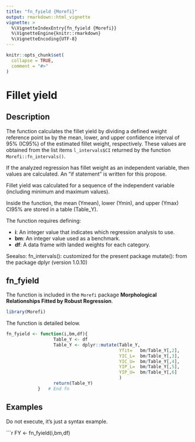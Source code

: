 ```yaml
---
title: "fn_fyield {Morefi}"
output: rmarkdown::html_vignette
vignette: >
  %\VignetteIndexEntry{fn_fyield {Morefi}}
  %\VignetteEngine{knitr::rmarkdown}
  %\VignetteEncoding{UTF-8}
---
```


```r
knitr::opts_chunk$set(
  collapse = TRUE,
  comment = "#>"
)
```

# Fillet yield 


## Description


The function calculates the fillet yield by dividing a defined weight reference 
point `bm` by the mean, lower, and upper confidence interval of 95% (IC95%) of 
the estimated fillet weight, respectively. These values are obtained from the 
list items `l_intervals$CI` returned by the function `Morefi::fn_intervals()`.


If the analyzed regression has fillet weight as an independent variable,
then values are calculated. An "if statement" is written for this propose.


Fillet yield was calculated for a sequence of the independent variable
(including minimum and maximum values).


Inside the function, the mean (Ymean), lower (Ymin), and upper (Ymax) CI95%
are stored in a table (Table_Y).


The function requires defining:

 * **i**: An integer value that indicates which regression analysis to use.
 * **bm**: An integer value used as a benchmark.
 * **df**: A data frame with landed weights for each category.
 
 
Seealso: fn_intervals(): customized for the present package
         mutate(): from the package dplyr (version 1.0.10)


## fn_fyield

The function is included in the `Morefi` package **Morphological Relationships Fitted by Robust Regression**.


```r
library(Morefi)
```


The function is detailed below.

```r
fn_fyield <- function(i,bm,df){
                  Table_Y <- df
                  Table_Y <- dplyr::mutate(Table_Y,
                                           Yfit=   bm/Table_Y[,2],
                                           YIC_L=  bm/Table_Y[,3],
                                           YIC_U=  bm/Table_Y[,4],
                                           YIP_L=  bm/Table_Y[,5],
                                           YIP_U=  bm/Table_Y[,6]
                                           )
                  return(Table_Y)
            }   # End fn
```


## Examples

Do not execute, it's just a syntax example.
<!-- Falta describir el ejemplo y que corra.... -->

```r
FY <- fn_fyield(i,bm,df)
